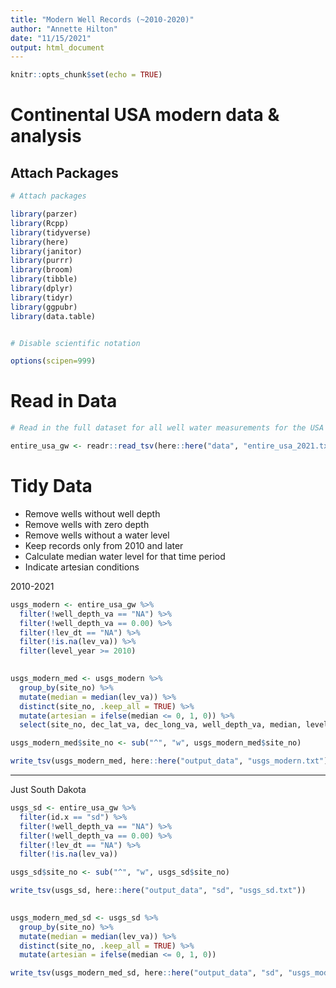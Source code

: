 ```yaml
---
title: "Modern Well Records (~2010-2020)"
author: "Annette Hilton"
date: "11/15/2021"
output: html_document
---
```


```r
knitr::opts_chunk$set(echo = TRUE)
```

# Continental USA modern data & analysis 

## Attach Packages

```r
# Attach packages 

library(parzer)
library(Rcpp)
library(tidyverse)
library(here)
library(janitor)
library(purrr)
library(broom)
library(tibble)
library(dplyr)
library(tidyr)
library(ggpubr)
library(data.table)


# Disable scientific notation 

options(scipen=999)
```

# Read in Data

```r
# Read in the full dataset for all well water measurements for the USA 

entire_usa_gw <- readr::read_tsv(here::here("data", "entire_usa_2021.txt"))
```

# Tidy Data 

- Remove wells without well depth 
- Remove wells with zero depth 
- Remove wells without a water level 
- Keep records only from 2010 and later 
- Calculate median water level for that time period 
- Indicate artesian conditions
 
 
 2010-2021 
 
```r
usgs_modern <- entire_usa_gw %>% 
  filter(!well_depth_va == "NA") %>% 
  filter(!well_depth_va == 0.00) %>% 
  filter(!lev_dt == "NA") %>%
  filter(!is.na(lev_va)) %>% 
  filter(level_year >= 2010)
  

usgs_modern_med <- usgs_modern %>% 
  group_by(site_no) %>% 
  mutate(median = median(lev_va)) %>% 
  distinct(site_no, .keep_all = TRUE) %>% 
  mutate(artesian = ifelse(median <= 0, 1, 0)) %>% 
  select(site_no, dec_lat_va, dec_long_va, well_depth_va, median, level_date, level_year, id.x, artesian)

usgs_modern_med$site_no <- sub("^", "w", usgs_modern_med$site_no)

write_tsv(usgs_modern_med, here::here("output_data", "usgs_modern.txt"))
```
 
------------------------------------------------------------------------------------
Just South Dakota 


```r
usgs_sd <- entire_usa_gw %>% 
  filter(id.x == "sd") %>% 
  filter(!well_depth_va == "NA") %>% 
  filter(!well_depth_va == 0.00) %>% 
  filter(!lev_dt == "NA") %>%
  filter(!is.na(lev_va)) 

usgs_sd$site_no <- sub("^", "w", usgs_sd$site_no)

write_tsv(usgs_sd, here::here("output_data", "sd", "usgs_sd.txt"))
  

usgs_modern_med_sd <- usgs_sd %>% 
  group_by(site_no) %>% 
  mutate(median = median(lev_va)) %>% 
  distinct(site_no, .keep_all = TRUE) %>% 
  mutate(artesian = ifelse(median <= 0, 1, 0))

write_tsv(usgs_modern_med_sd, here::here("output_data", "sd", "usgs_modern_sd.txt"))
```

